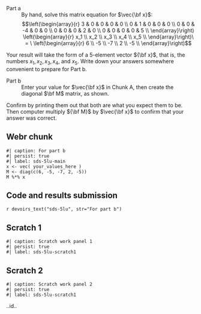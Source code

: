 
::: {#exr-solve-diag-system}
Part a
: By hand, solve this matrix equation for $\vec{\bf x}$:
$$\left(\begin{array}{r} 
3 & 0 & 0 & 0 & 0 \\ 
0 & 1 & 0 & 0 & 0 \\ 
0 & 0 & -4 & 0 & 0 \\ 
0 & 0 & 0 & 2 & 0 \\ 
0 & 0 & 0 & 0 & 5 \\ 
\end{array}\right)  \left(\begin{array}{r} 
x_1 \\ 
x_2 \\ 
x_3 \\ 
x_4 \\ 
x_5 \\ 
\end{array}\right)\ = \ 
\left(\begin{array}{r} 
6 \\ 
-5 \\ 
-7 \\ 
2 \\ 
-5 \\ 
\end{array}\right)$$

Your result will take the form of a 5-element vector ${\bf x}$, that is, the numbers $x_1, x_2, x_3, x_4$, and $x_5$. Write down your answers somewhere convenient to prepare for Part b.

Part b
: Enter your value for $\vec{\bf x}$ in Chunk A, then create the diagonal $\bf M$ matrix, as shown. 

Confirm by printing them out that both are what you expect them to be. Then computer multiply ${\bf M}$ by $\vec{\bf x}$ to confirm that your answer was correct.



<!-- Start of rich webr chunk sds-5lu -->

::: {.panel-tabset page-layout=custom}
## Webr chunk
```webr-r
#| caption: For part b
#| persist: true
#| label: sds-5lu-main
x <- vec( your_values_here )
M <- diag(c(6, -5, -7, 2, -5))
M %*% x

```

## Code and results submission

`r devoirs_text("sds-5lu", str="For part b")`


## Scratch 1
```webr-r
#| caption: Scratch work panel 1
#| persist: true
#| label: sds-5lu-scratch1
```

## Scratch 2
```webr-r
#| caption: Scratch work panel 2
#| persist: true
#| label: sds-5lu-scratch1
```
:::

[..id..]{data-tooltip="solve-diag-system"}
:::
